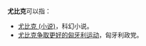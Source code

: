 '''尤比克'''可以指：
*[[尤比克_(小说)|尤比克 (小说)]]，科幻小说。
*[[尤比克争取更好的匈牙利运动|尤比克争取更好的匈牙利运动]]，匈牙利政党。

{{disambiguation|cat=三字譯名消歧義}}